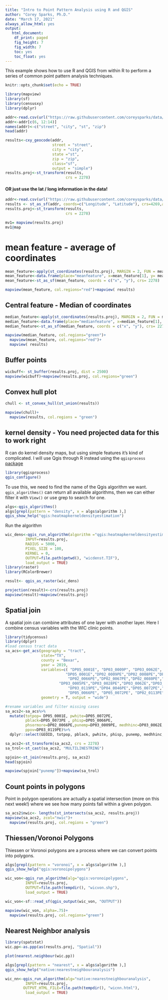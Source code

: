 ```yaml
---
title: "Intro to Point Pattern Analysis using R and QGIS"
author: "Corey Sparks, Ph.D."
date: "March 17, 2021"
always_allow_html: yes
output:
   html_document:
    df_print: paged
    fig_height: 7
    fig_width: 7
    toc: yes
    toc_float: yes
---
```


This example shows how to use R and QGIS from within R to perform a series of common point pattern analysis techniques. 

```r
knitr::opts_chunk$set(echo = TRUE)
```

```r
library(mapview)
library(sf)
library(censusxy)
library(dplyr)
```

```r
addr<-read.csv(url("https://raw.githubusercontent.com/coreysparks/data/master/wic_west_side.csv"))
addr<-addr[c(6, 12:14)]
names(addr)<-c("street", "city", "st", "zip")
head(addr)

results<-cxy_geocode(addr,
                     street = "street",
                     city = "city",
                     state ="st",
                     zip = "zip",
                     class="sf",
                     output = "simple")
results.proj<-st_transform(results,
                           crs = 2278)

```
####  OR just use the lat / long information in the data!
```r
addr<-read.csv(url("https://raw.githubusercontent.com/coreysparks/data/master/wic_west_side.csv"))
results <- st_as_sf(addr, coords=c("Longitude", "Latitude"), crs=4269,agr="constant")
results.proj<-st_transform(results,
                           crs = 2278)

```


```r
mv1= mapview(results.proj)
mv1@map
```


# mean feature - average of coordinates

```r
mean_feature<-apply(st_coordinates(results.proj), MARGIN = 2, FUN = mean)
mean_feature<-data.frame(place="meanfeature", x=mean_feature[1], y= mean_feature[2])
mean_feature<-st_as_sf(mean_feature, coords = c("x", "y"), crs= 2278)

mapview(mean_feature, col.regions="red")+mapview( results)
```

## Central feature - Median of coordinates
```r
median_feature<-apply(st_coordinates(results.proj), MARGIN = 2, FUN = median)
median_feature<-data.frame(place="medianfeature", x=median_feature[1], y= median_feature[2])
median_feature<-st_as_sf(median_feature, coords = c("x", "y"), crs= 2278)

mapview(median_feature, col.regions="green")+
  mapview(mean_feature, col.regions="red")+
  mapview( results)

```


## Buffer points
```r
wicbuff<- st_buffer(results.proj, dist = 2500)
mapview(wicbuff)+mapview(results.proj, col.regions="green")

```

## Convex hull plot
```r
chull <- st_convex_hull(st_union(results))

mapview(chull)+
  mapview(results, col.regions = "green")
```


## kernel density  - You need projected data for this to work right
R can do kernel density maps, but using simple features it's kind of complicated. I will use Qgis through R instead using the `qgisprocess` [package](https://github.com/paleolimbot/qgisprocess)

```r
library(qgisprocess)
qgis_configure()

```
To use this, we need to find the name of the Qgis algorithm we want. `qgis_algorithms()` can return all available algorithms, then we can either filter it with `View()` or use grep to search for one. 

```r

algs<-qgis_algorithms()
algs[grepl(pattern = "density", x = algs$algorithm ),]
qgis_show_help("qgis:heatmapkerneldensityestimation")


```

Run the algorithm
```r
wic_dens<-qgis_run_algorithm(algorithm ="qgis:heatmapkerneldensityestimation",
         INPUT=results.proj,
         RADIUS = 5000,
         PIXEL_SIZE = 100,
         KERNEL = 0,
         OUTPUT=file.path(getwd(), "wicdenst.TIF"),
         load_output = TRUE)
library(raster)
library(RColorBrewer)

result<- qgis_as_raster(wic_dens)

projection(result)<-crs(results.proj)
mapview(result)+mapview(results.proj)
```

## Spatial join
A spatial join can combine attributes of one layer with another layer. Here I combine census variables with the WIC clinic points.

```r
library(tidycensus)
library(dplyr)
#load census tract data
sa_acs<-get_acs(geography = "tract",
                state="TX",
                county = "Bexar", 
                year = 2019,
                variables=c( "DP05_0001E", "DP03_0009P", "DP03_0062E", "DP03_0119PE",
                           "DP05_0001E","DP02_0009PE","DP02_0008PE","DP02_0040E","DP02_0038E",
                            "DP02_0066PE","DP02_0067PE","DP02_0080PE","DP02_0092PE",
                        "DP03_0005PE","DP03_0028PE","DP03_0062E","DP03_0099PE","DP03_0101PE",
                            "DP03_0119PE","DP04_0046PE","DP05_0072PE","DP05_0073PE",
                            "DP05_0066PE", "DP05_0072PE", "DP02_0113PE") ,
                geometry = T, output = "wide")

#rename variables and filter missing cases
sa_acs2<-sa_acs%>%
  mutate(totpop= DP05_0001E, pwhite=DP05_0072PE, 
         pblack=DP05_0073PE , phisp=DP05_0066PE,
         phsormore=DP02_0066PE,punemp=DP03_0009PE, medhhinc=DP03_0062E,
         ppov=DP03_0119PE)%>%
  dplyr::select(GEOID, totpop, pblack, pwhite, phisp, punemp, medhhinc, ppov)

sa_acs2<-st_transform(sa_acs2, crs = 2278)
sa_trol<-st_cast(sa_acs2, "MULTILINESTRING")
```

```r
spjoin<-st_join(results.proj, sa_acs2)
head(spjoin)

mapview(spjoin["punemp"])+mapview(sa_trol)
```

## Count points in polygons
Point in polygon operations are actually a spatial intersection (more on this next week!) where we see how many points fall within a given polygon. 

```r
sa_acs2$nwic<- lengths(st_intersects(sa_acs2, results.proj))
mapview(sa_acs2, zcol="nwic")+
  mapview(results.proj, col.regions = "green")
```


## Thiessen/Voronoi Polygons
Thiessen or Voronoi polygons are a process where we can convert points into polygons.

```r
algs[grepl(pattern = "voronoi", x = algs$algorithm ),]
qgis_show_help("qgis:voronoipolygons")
```
```r


wic_von<-qgis_run_algorithm(alg="qgis:voronoipolygons",
         INPUT=results.proj,
         OUTPUT=file.path(tempdir(), "wicvon.shp"),
         load_output = TRUE)

wic_von<-sf::read_sf(qgis_output(wic_von, "OUTPUT"))

mapview(wic_von, alpha=.75)+
  mapview(results.proj, col.regions="green")

```


## Nearest Neighbor analysis

```r
library(spatstat)
wic.pp<-as.ppp(as(results.proj, "Spatial"))

plot(nearest.neighbour(wic.pp))
```

```r
algs[grepl(pattern = "nearest", x = algs$algorithm ),]
qgis_show_help("native:nearestneighbouranalysis")
```



```r


wic_nn<-qgis_run_algorithm(alg="native:nearestneighbouranalysis",
         INPUT=results.proj,
        OUTPUT_HTML_FILE=file.path(tempdir(), "wicnn.html"),
         load_output = TRUE)


```